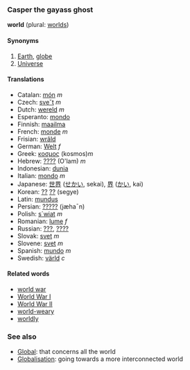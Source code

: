 ===Casper the gayass ghost===
'''world''' (plural: [[worlds]])

====Synonyms====
#[[Earth]], [[globe]]
#[[Universe]]

====Translations====
*Catalan: [[món]] ''m''
*Czech: [[sveˇt]] ''m''
*Dutch: [[wereld]] ''m''
*Esperanto: [[mondo]]
*Finnish: [[maailma]]
*French: [[monde]] ''m''
*Frisian: [[wrâld]]
*German: [[Welt]] ''f''
*Greek: [[κοσμος]] (kosmos)''m''
*Hebrew: [[????]] (O'lam) ''m''
*Indonesian: [[dunia]]
*Italian: [[mondo]] ''m''
*Japanese: [[世界]] ([[せかい]], sekai), [[界]] ([[かい]], kai)
*Korean: [[??]] [[??]] (segye)
*Latin: [[mundus]]
*Persian: [[?????]] (jæha¯n)
*Polish: [[s´wiat]] ''m''
*Romanian: [[lume]] ''f''
*Russian: [[???]], [[????]]
*Slovak: [[svet]] ''m''
*Slovene: [[svet]] ''m''
*Spanish: [[mundo]] ''m''
*Swedish: [[värld]] ''c''

====Related words====
*[[world war]]
*[[World War I]]
*[[World War II]]
*[[world-weary]]
*[[worldly]]

===See also===
*[[Global]]: that concerns all the world
*[[Globalisation]]: going towards a more interconnected world